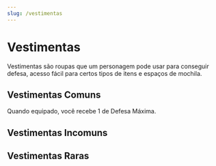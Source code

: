 ```yaml
---
slug: /vestimentas
---
```



# Vestimentas

Vestimentas são roupas que um personagem pode usar para conseguir defesa, acesso fácil para certos tipos de itens e espaços de mochila.

## Vestimentas Comuns
<ItemCard 
    nome="Roupas Simples" 
    raridade="comum"
    tags="Vestimenta"
    recursos="10"
    recursos_especiais="">
    Quando equipado, você recebe 1 de Defesa Máxima.
</ItemCard>

## Vestimentas Incomuns

## Vestimentas Raras